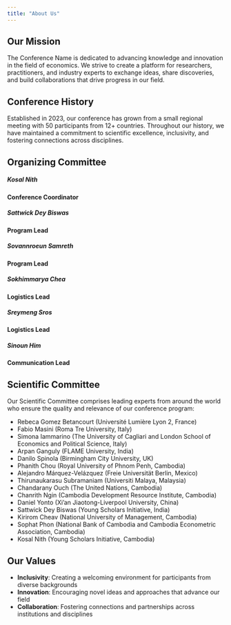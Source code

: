 ```yaml
---
title: "About Us"
---
```


## Our Mission

The Conference Name is dedicated to advancing knowledge and innovation in the field of economics. We strive to create a platform for researchers, practitioners, and industry experts to exchange ideas, share discoveries, and build collaborations that drive progress in our field.

## Conference History

Established in 2023, our conference has grown from a small regional meeting with 50 participants from 12+ countries. Throughout our history, we have maintained a commitment to scientific excellence, inclusivity, and fostering connections across disciplines.

## Organizing Committee

:::: {.grid}

::: {.g-col-12 .g-col-md-4}
##### Kosal Nith
**Conference Coordinator**


:::

::: {.g-col-12 .g-col-md-4}
##### Sattwick Dey Biswas
**Program Lead**


:::

::: {.g-col-12 .g-col-md-4}
##### Sovannroeun Samreth
**Program Lead**

:::


::: {.g-col-12 .g-col-md-4}
##### Sokhimmarya Chea
**Logistics Lead**

:::

::: {.g-col-12 .g-col-md-4}
##### Sreymeng Sros
**Logistics Lead**

:::

::: {.g-col-12 .g-col-md-4}
##### Sinoun Him
**Communication Lead**
:::

::::


## Scientific Committee

Our Scientific Committee comprises leading experts from around the world who ensure the quality and relevance of our conference program:

- Rebeca Gomez Betancourt (Université Lumière Lyon 2, France)
- Fabio Masini (Roma Tre University, Italy)
- Simona Iammarino (The University of Cagliari and London School of Economics and Political Science, Italy)
- Arpan Ganguly (FLAME University, India)
- Danilo Spinola (Birmingham City University, UK)
- Phanith Chou (Royal University of Phnom Penh, Cambodia)
- Alejandro Márquez-Velázquez (Freie Universität Berlin, Mexico)
- Thirunaukarasu Subramaniam (Universiti Malaya, Malaysia)
- Chandarany Ouch (The United Nations, Cambodia)
- Chanrith Ngin (Cambodia Development Resource Institute, Cambodia)
- Daniel Yonto (Xi’an Jiaotong-Liverpool University, China)
- Sattwick Dey Biswas (Young Scholars Initiative, India)
- Kirirom Cheav (National University of Management, Cambodia)
- Sophat Phon (National Bank of Cambodia and Cambodia Econometric Association, Cambodia)
- Kosal Nith (Young Scholars Initiative, Cambodia)

## Our Values
- **Inclusivity**: Creating a welcoming environment for participants from diverse backgrounds
- **Innovation**: Encouraging novel ideas and approaches that advance our field
- **Collaboration**: Fostering connections and partnerships across institutions and disciplines

